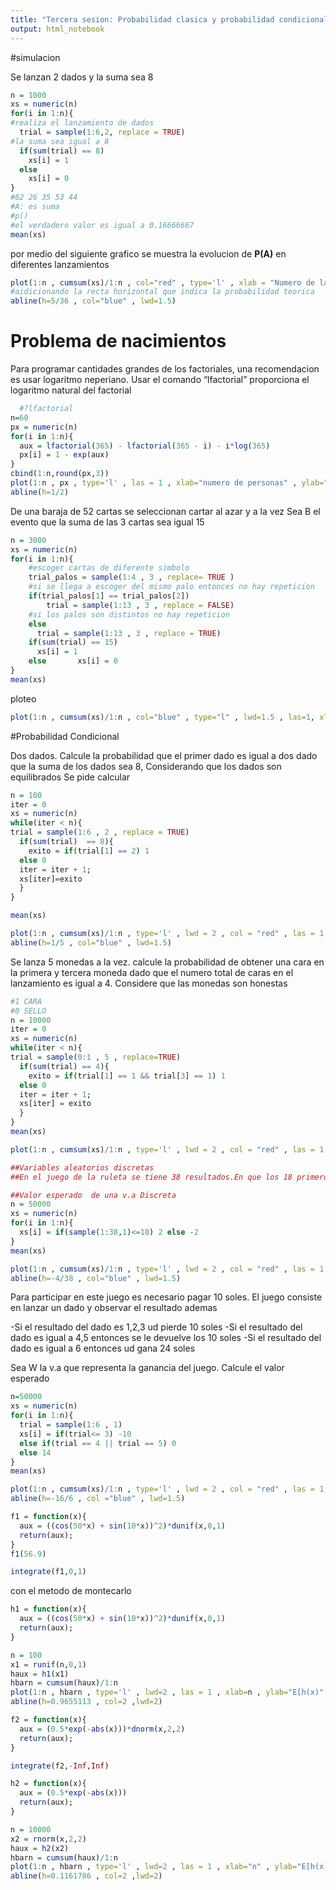 ```yaml
---
title: "Tercera sesion: Probabilidad clasica y probabilidad condicional - lab B"
output: html_notebook
---
```

#simulacion

Se lanzan 2 dados y la suma sea 8
```r
n = 1000
xs = numeric(n)
for(i in 1:n){
#realiza el lanzamiento de dados
  trial = sample(1:6,2, replace = TRUE)
#la suma sea igual a 8
  if(sum(trial) == 8)
    xs[i] = 1
  else
    xs[i] = 0
}  
#62 26 35 53 44
#A: es suma
#p() 
#el verdadero valor es igual a 0.16666667
mean(xs)
```
por medio del siguiente grafico se muestra la evolucion de **P(A)** en diferentes lanzamientos
```r
plot(1:n , cumsum(xs)/1:n , col="red" , type='l' , xlab = "Numero de lanzamientos" , ylab = "Probabilidad " , las=1)
#aidicionando la recta horizontal que indica la probabilidad teorica 
abline(h=5/36 , col="blue" , lwd=1.5)
```
# Problema de nacimientos
Para programar cantidades grandes de los factoriales, una recomendacion es usar logaritmo neperiano. Usar el comando "lfactorial" proporciona el logaritmo natural del factorial
```r
  #?lfactorial
n=60
px = numeric(n)
for(i in 1:n){
  aux = lfactorial(365) - lfactorial(365 - i) - i*log(365)
  px[i] = 1 - exp(aux)
}
cbind(1:n,round(px,3))
plot(1:n , px , type='l' , las = 1 , xlab="numero de personas" , ylab="probabilidad", col="red")
abline(h=1/2)
```
De una baraja de 52 cartas se seleccionan cartar al azar y a la vez
Sea B el evento que la suma de las 3 cartas sea igual 15 
```r
n = 3000
xs = numeric(n)
for(i in 1:n){
    #escoger cartas de diferente simbolo
    trial_palos = sample(1:4 , 3 , replace= TRUE )
    #si se llega a escoger del mismo palo entonces no hay repeticion
    if(trial_palos[1] == trial_palos[2])
        trial = sample(1:13 , 3 , replace = FALSE)
    #si los palos son distintos no hay repeticion
    else
      trial = sample(1:13 , 3 , replace = TRUE)
    if(sum(trial) == 15) 
      xs[i] = 1 
    else       xs[i] = 0
}
mean(xs)
```

ploteo
```r
plot(1:n , cumsum(xs)/1:n , col="blue" , type="l" , lwd=1.5 , las=1, xlab="numero de elecciones" , ylab = "probabilidad" , main = "Probabilidad en que 3 cartas sumen 15")
```
#Probabilidad Condicional

Dos dados. Calcule la probabilidad que el primer dado es igual a dos dado que la suma de los dados sea 8, Considerando que los dados son equilibrados
Se pide calcular 
\begin{align}
\end{align}
```r
n = 100
iter = 0
xs = numeric(n)
while(iter < n){
trial = sample(1:6 , 2 , replace = TRUE)
  if(sum(trial)  == 8){
    exito = if(trial[1] == 2) 1 
  else 0
  iter = iter + 1;
  xs[iter]=exito
  }
}

mean(xs)
```
```r
plot(1:n , cumsum(xs)/1:n , type='l' , lwd = 2 , col = "red" , las = 1 , ylab = "probabilidad" , xlab = "lanzamientos")
abline(h=1/5 , col="blue" , lwd=1.5)
```


Se lanza 5 monedas a la vez. calcule la probabilidad de obtener una cara en la primera y tercera moneda dado que el numero total de caras en el lanzamiento es igual a 4. Considere que las monedas son honestas

```r
#1 CARA
#0 SELLO
n = 10000
iter = 0
xs = numeric(n)
while(iter < n){
trial = sample(0:1 , 5 , replace=TRUE)
  if(sum(trial) == 4){
    exito = if(trial[1] == 1 && trial[3] == 1) 1
  else 0
  iter = iter + 1;
  xs[iter] = exito
  }
}
mean(xs)
```
```r
plot(1:n , cumsum(xs)/1:n , type='l' , lwd = 2 , col = "red" , las = 1 , ylab = "probabilidad" , xlab = "lanzamientos")
```
```r
##Variables aleatorios discretas
##En el juego de la ruleta se tiene 38 resultados.En que los 18 primeros numeros son de color rojo, 18 numeros siguientes son de color negro y existen 2 opciones marcadas con 0 y 00

##Valor esperado  de una v.a Discreta
n = 50000
xs = numeric(n)
for(i in 1:n){
  xs[i] = if(sample(1:38,1)<=18) 2 else -2
}
mean(xs)
```

```r
plot(1:n , cumsum(xs)/1:n , type='l' , lwd = 2 , col = "red" , las = 1 , ylab = "probabilidad" , xlab = "lanzamientos")
abline(h=-4/38 , col="blue" , lwd=1.5)
```

Para participar en este juego es necesario pagar 10 soles. El juego consiste en lanzar un dado y observar el resultado ademas

-Si el resultado del dado es 1,2,3 ud pierde 10 soles
-Si el resultado del dado es igual a 4,5 entonces se le devuelve los 10 soles
-Si el resultado del dado es igual a 6 entonces ud gana 24 soles

Sea W la v.a que representa la ganancia del juego. Calcule el valor esperado

```r
n=50000
xs = numeric(n)
for(i in 1:n){
  trial = sample(1:6 , 1)
  xs[i] = if(trial<= 3) -10
  else if(trial == 4 || trial == 5) 0
  else 14
}
mean(xs)
```
```r
plot(1:n , cumsum(xs)/1:n , type='l' , lwd = 2 , col = "red" , las = 1 , ylab = "probabilidad" , xlab = "lanzamientos")
abline(h=-16/6 , col ="blue" , lwd=1.5)
```





```r
f1 = function(x){
  aux = ((cos(50*x) + sin(10*x))^2)*dunif(x,0,1)
  return(aux);
}
f1(56.9)
```

```r
integrate(f1,0,1)
```

con el metodo de montecarlo
```r
h1 = function(x){
  aux = ((cos(50*x) + sin(10*x))^2)*dunif(x,0,1)
  return(aux);
}
```


```r
n = 100
x1 = runif(n,0,1)
haux = h1(x1)
hbarn = cumsum(haux)/1:n
plot(1:n , hbarn , type='l' , lwd=2 , las = 1 , xlab=n , ylab="E[h(x)" , ylim= c(0,2))
abline(h=0.9655113 , col=2 ,lwd=2)

```

```r
f2 = function(x){
  aux = (0.5*exp(-abs(x)))*dnorm(x,2,2)
  return(aux);
}
```

```r
integrate(f2,-Inf,Inf)
```

```r
h2 = function(x){
  aux = (0.5*exp(-abs(x)))
  return(aux);
}
```

```r
n = 10000
x2 = rnorm(x,2,2)
haux = h2(x2)
hbarn = cumsum(haux)/1:n
plot(1:n , hbarn , type='l' , lwd=2 , las = 1 , xlab="n" , ylab="E[h(x)]" , ylim= c(0,0.2))
abline(h=0.1161786 , col=2 ,lwd=2)
```
